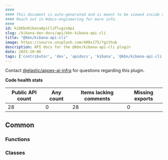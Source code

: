 ```yaml
---
####
#### This document is auto-generated and is meant to be viewed inside our experimental, new docs system.
#### Reach out in #docs-engineering for more info.
####
id: kibKbnKibanaApiCliPluginApi
slug: /kibana-dev-docs/api/kbn-kibana-api-cli
title: "@kbn/kibana-api-cli"
image: https://source.unsplash.com/400x175/?github
description: API docs for the @kbn/kibana-api-cli plugin
date: 2025-10-06
tags: ['contributor', 'dev', 'apidocs', 'kibana', '@kbn/kibana-api-cli']
---
```




Contact [@elastic/appex-ai-infra](https://github.com/orgs/elastic/teams/appex-ai-infra) for questions regarding this plugin.

**Code health stats**

| Public API count  | Any count | Items lacking comments | Missing exports |
|-------------------|-----------|------------------------|-----------------|
| 28 | 0 | 28 | 0 |

## Common

### Functions
<DocDefinitionList data={kbnKibanaApiCliObj.common.functions}/>

### Classes
<DocDefinitionList data={kbnKibanaApiCliObj.common.classes}/>

